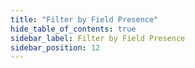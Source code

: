 ```yaml
---
title: "Filter by Field Presence"
hide_table_of_contents: true
sidebar_label: Filter by Field Presence
sidebar_position: 12
---
```





<LanguageSwitcher supportedLanguages={supportedLanguages} />

<LanguageContent language="csharp">
   <HowToFilterByFieldCsharp />
</LanguageContent>

<LanguageContent language="java">
   <HowToFilterByFieldJava />
</LanguageContent>

<LanguageContent language="nodejs">
   <HowToFilterByFieldNodejs />
</LanguageContent>


<!---
### Client API
- [What is a Document Query](../../../client-api/session/querying/document-query/what-is-document-query)

### Indexes
- [Querying: Filtering](../../../indexes/querying/filtering)
- [Query vs DocumentQuery](../../../client-api/session/querying/document-query/query-vs-document-query)


-->